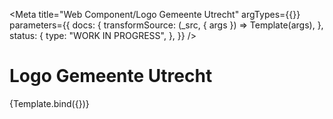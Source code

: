 <!-- @license CC0-1.0 -->


<Meta
  title="Web Component/Logo Gemeente Utrecht"
  argTypes={{}}
  parameters={{
    docs: {
      transformSource: (_src, { args }) => Template(args),
    },
    status: {
      type: "WORK IN PROGRESS",
    },
  }}
/>

# Logo Gemeente Utrecht

<Canvas>
  <Story name="Logo">{Template.bind({})}</Story>
</Canvas>
